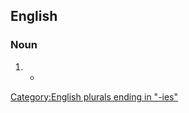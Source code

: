 ==English==

===Noun===
{{head|en|noun form}}

# {{plural of|en|affinity}}
#* {{quote-book|en|year=1831|author={{w|Letitia Elizabeth Landon}}|title=Romance and Reality|volume=2|page=54|text=And married she was, thanks to the '''affinities''' of landed property!}}

[[Category:English plurals ending in "-ies"]]